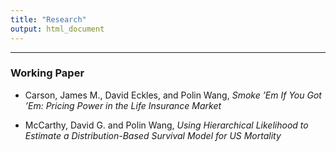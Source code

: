 ```yaml
---
title: "Research"
output: html_document
---
```

**************
### Working Paper

- Carson, James M., David Eckles, and Polin Wang, _Smoke 'Em If You Got 'Em: Pricing Power in the Life Insurance Market_

- McCarthy, David G. and Polin Wang, _Using Hierarchical Likelihood to Estimate a Distribution-Based Survival Model for US Mortality_

